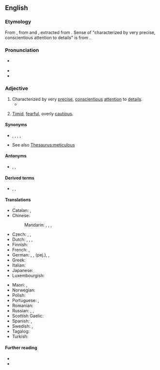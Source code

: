 ==English==

===Etymology===
From {{etyl|la|en}} {{m|la|meticulōsus||full of fear, timid, fearful, terrible, frightful}}, from {{m|la|metus||fear}} and {{m|la|-culōsus}}, extracted from {{m|la|perīculōsus||perilous}}. Sense of "characterized by very precise, conscientious attention to details" is from {{etyl|fr|en}} {{m|fr|méticuleux}}.

===Pronunciation===
* {{a|US}} {{IPA|/mɨˈtɪkjɨlɨs/|/mɨˈtɪkjuləs/|lang=en}}
* {{audio|en-uk-meticulous.ogg|Audio (UK)|lang=en}}
* {{rhymes|ɪkjələs|lang=en}}

===Adjective===
{{en-adj}}

# Characterized by very [[precise]], [[conscientious]] [[attention]] to [[detail]]s.
#* {{quote-book|year=1943|author={{w|Franklin D. Roosevelt}}|title=[[S:Roosevelt's Fireside Chat, 28 July 1943|Roosevelt's Fireside Chat, 28 July 1943]]
|passage=The '''meticulous''' care with which the operation in Sicily was planned has paid dividends. Our casualties in men, in ships and materiel have been low—in fact, far below our estimate.}}
# {{lb|en|archaic}} [[timid|Timid]], [[fearful]], overly [[cautious]].

====Synonyms====
* {{l|en|careful}}, {{l|en|precise}}, {{l|en|painstaking}}, {{l|en|rigorous}}, {{l|en|scrupulous}}
* See also [[Thesaurus:meticulous]]

====Antonyms====
* {{l|en|sloppy}}, {{l|en|careless}}, {{l|en|slapdash}}

====Derived terms====
* {{l|en|meticulosity}}, {{l|en|meticulously}}, {{l|en|meticulousness}}

====Translations====
{{trans-top|characterized by very precise, conscientious attention to details}}
* Catalan: {{t+|ca|meticulós}}, {{t+|ca|minuciós}}
* Chinese:
*: Mandarin: {{t+|cmn|過細|sc=Hani}}, {{t+|cmn|过细|tr=guòxì|sc=Hani}}, {{t+|cmn|細緻|sc=Hani}}, {{t+|cmn|细致|tr=xìzhì|sc=Hani}}
* Czech: {{t+|cs|pečlivý}}, {{t|cs|puntíčkářský|m}}, {{t|cs|akurátní}}
* Dutch: {{t+|nl|angstvallig}}, {{t+|nl|scrupuleus}}, {{t+|nl|meticuleus}}, {{t|nl|acribisch}}
* Finnish: {{t|fi|huolellinen}}
* French: {{t+|fr|méticuleux}}, {{t+|fr|soigneux}}
* German: {{t+|de|akribisch}}, {{t|de|peinlich genau}}, {{t+|de|pedantisch}} (pej.), {{t+|de|minutiös}}, {{t+|de|minuziös}}
* Greek: {{t+|el|επιμελής}}
* Italian: {{t|it|meticoloso}}
* Japanese: {{t|ja|細部まで行き届いた|tr=さいぶまでいきとどいた, saibu made ikitodoita}}
* Luxembourgish: {{t+|lb|akribesch}}
{{trans-mid}}
* Maori: {{t|mi|mārehe}}, {{t|mi|uhupoho}}
* Norwegian: {{t|no|omhyggelig}}
* Polish: {{t+|pl|drobiazgowy}}
* Portuguese: {{t+|pt|meticuloso|m}}, {{t|pt|meticulosa|f}}
* Romanian: {{t+|ro|meticulos|m|n}}
* Russian: {{t+|ru|скрупулёзный}}, {{t+|ru|дото́шный}}, {{t+|ru|педанти́чный}}
* Scottish Gaelic: {{t|gd|pongail}}
* Spanish: {{t+|es|meticuloso}}, {{t+|es|minucioso}}
* Swedish: {{t+|sv|minutiös}}, {{t+|sv|omsorgsfull}}
* Tagalog: {{t|tl|malambis}}
* Turkish: {{t+|tr|titiz}}
{{trans-bottom}}

====Further reading====
* {{R:Webster 1913}}
* {{R:Century 1911}}